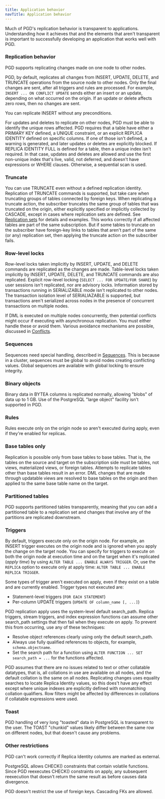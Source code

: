 ```yaml
---
title: Application behavior
navTitle: Application behavior
---
```


Much of PGD's replication behavior is transparent to applications. Understanding how it
achieves that and the elements that aren't transparent is important to successfully developing
an application that works well with PGD.

### Replication behavior

PGD supports replicating changes made on one node to other nodes.

PGD, by default, replicates all changes from INSERT, UPDATE, DELETE, and TRUNCATE
operations from the source node to other nodes. Only the final changes are sent,
after all triggers and rules are processed. For example, `INSERT ... ON CONFLICT
UPDATE` sends either an insert or an update, depending on what occurred on the
origin. If an update or delete affects zero rows, then no changes are sent.

You can replicate INSERT without any preconditions.

For updates and deletes to replicate on other nodes, PGD must be able to
identify the unique rows affected. PGD requires that a table have either a
PRIMARY KEY defined, a UNIQUE constraint, or an explicit REPLICA IDENTITY
defined on specific columns. If one of those isn't defined, a warning is
generated, and later updates or deletes are explicitly blocked. If REPLICA
IDENTITY FULL is defined for a table, then a unique index isn't required. In
that case, updates and deletes are allowed and use the first non-unique index
that's live, valid, not deferred, and doesn't have expressions or WHERE clauses.
Otherwise, a sequential scan is used.

### Truncate

You can use TRUNCATE even without a defined replication identity. Replication of
TRUNCATE commands is supported, but take care when truncating groups of tables
connected by foreign keys. When replicating a truncate action, the subscriber
truncates the same group of tables that was truncated on the origin, either
explicitly specified or implicitly collected by CASCADE, except in cases where
replication sets are defined. See [Replication sets](../repsets) for
details and examples. This works correctly if all affected tables are part of
the same subscription. But if some tables to truncate on the subscriber have
foreign-key links to tables that aren't part of the same (or any) replication
set, then applying the truncate action on the subscriber fails.

### Row-level locks

Row-level locks taken implicitly by INSERT, UPDATE, and DELETE commands are
replicated as the changes are made. Table-level locks taken implicitly by
INSERT, UPDATE, DELETE, and TRUNCATE commands are also replicated. Explicit
row-level locking (`SELECT ... FOR UPDATE/FOR SHARE`) by user sessions isn't
replicated, nor are advisory locks. Information stored by transactions running
in SERIALIZABLE mode isn't replicated to other nodes. The transaction isolation
level of SERIALIAZABLE is supported, but transactions aren't serialized across
nodes in the presence of concurrent transactions on multiple nodes.

If DML is executed on multiple nodes concurrently, then potential conflicts
might occur if executing with asynchronous replication. You must either handle
these or avoid them. Various avoidance mechanisms are possible, discussed in
[Conflicts](../consistency/conflicts).

### Sequences

Sequences need special handling, described in [Sequences](../sequences). This is
because in a cluster, sequences must be global to avoid nodes creating
conflicting values. Global sequences are available with global locking to ensure
integrity.

### Binary objects

Binary data in BYTEA columns is replicated normally, allowing "blobs" of data up
to 1 GB. Use of the PostgreSQL "large object" facility isn't supported in PGD.

### Rules

Rules execute only on the origin node so aren't executed during apply,
even if they're enabled for replicas.

### Base tables only

Replication is possible only from base tables to base tables. That is, the
tables on the source and target on the subscription side must be tables, not
views, materialized views, or foreign tables. Attempts to replicate tables other
than base tables result in an error. DML changes that are made through updatable
views are resolved to base tables on the origin and then applied to the same
base table name on the target.

### Partitioned tables

PGD supports partitioned tables transparently, meaning that you can add a
partitioned table to a replication set and changes that involve any of the
partitions are replicated downstream.

### Triggers

By default, triggers execute only on the origin node. For example, an INSERT
trigger executes on the origin node and is ignored when you apply the change on
the target node. You can specify for triggers to execute on both the origin node
at execution time and on the target when it's replicated (*apply time*) by using
`ALTER TABLE ... ENABLE ALWAYS TRIGGER`. Or, use the `REPLICA` option to execute
only at apply time: `ALTER TABLE ... ENABLE REPLICA TRIGGER`.

Some types of trigger aren't executed on apply, even if they exist on a
table and are currently enabled. Trigger types not executed are:

-   Statement-level triggers (`FOR EACH STATEMENT`)
-   Per-column UPDATE triggers (`UPDATE OF column_name [, ...]`)

PGD replication apply uses the system-level default search_path. Replica
triggers, stream triggers, and index expression functions can assume other
search_path settings that then fail when they execute on apply. To prevent this
from occurring, use any of these techniques:

-  Resolve object references clearly using only the default search_path. 
-  Always use fully qualified references to objects, for example, `schema.objectname`. 
-  Set the search path for a function using `ALTER FUNCTION ... SET search_path
   = ...` for the functions affected.

PGD assumes that there are no issues related to text or other collatable
datatypes, that is, all collations in use are available on all nodes, and the
default collation is the same on all nodes. Replicating changes uses equality
searches to locate Replica Identity values, so this does't have any effect
except where unique indexes are explicitly defined with nonmatching collation
qualifiers. Row filters might be affected by differences in collations if
collatable expressions were used.

### Toast

PGD handling of very long "toasted" data in PostgreSQL is transparent to the
user. The TOAST "chunkid" values likely differ between the same row on different
nodes, but that doesn't cause any problems.

### Other restrictions

PGD can't work correctly if Replica Identity columns are marked as external.

PostgreSQL allows CHECK() constraints that contain volatile functions. Since PGD
reexecutes CHECK() constraints on apply, any subsequent reexecution that
doesn't return the same result as before causes data divergence.

PGD doesn't restrict the use of foreign keys. Cascading FKs are allowed.
